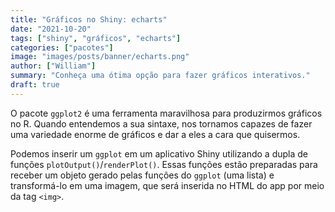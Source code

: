 ```yaml
---
title: "Gráficos no Shiny: echarts"
date: "2021-10-20"
tags: ["shiny", "gráficos", "echarts"]
categories: ["pacotes"]
image: "images/posts/banner/echarts.png"
author: ["William"]
summary: "Conheça uma ótima opção para fazer gráficos interativos."
draft: true
---
```


O pacote `ggplot2` é uma ferramenta maravilhosa para produzirmos gráficos no R. Quando entendemos a sua sintaxe, nos tornamos capazes de fazer uma variedade enorme de gráficos e dar a eles a cara que quisermos.

Podemos inserir um `ggplot` em um aplicativo Shiny utilizando a dupla de funções `plotOutput()`/`renderPlot()`. Essas funções estão preparadas para receber um objeto gerado pelas funções do `ggplot` (uma lista) e transformá-lo em uma imagem, que será inserida no HTML do app por meio da tag `<img>`.

